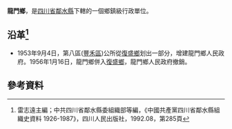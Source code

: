 '''龍門鄉'''，是[[四川省|四川省]][[鄰水縣|鄰水縣]]下轄的一個鄉鎮級行政單位。

== 沿革<ref>雷志遠主編；中共四川省鄰水縣委組織部等編，《中國共產黨四川省鄰水縣組織史資料 1926-1987》，四川人民出版社，1992.08，第285頁</ref>==
* 1953年9月4日，第八區([[豐禾區|豐禾區]])公所從[[復盛鄉_(鄰水縣)|復盛鄉]]划出一部分，增建龍門鄉人民政府。1956年1月16日，龍門鄉併入[[復盛鄉_(鄰水縣)|復盛鄉]]，龍門鄉人民政府撤銷。

== 參考資料 ==
{{reflist}}
{{行政區劃小作品}}
{{鄰水縣行政區劃（1953年9月4日至1955年3月5日）}}
{{鄰水縣行政區劃（1955年3月5日至1956年1月24日）}}
{{鄰水縣行政區劃}}